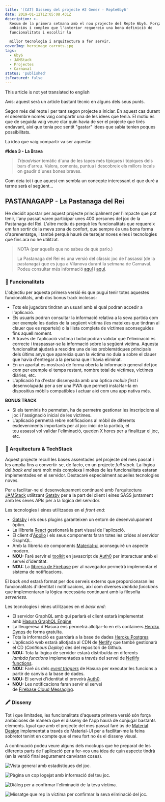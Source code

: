 ```yaml
---
title: '[CAT] Disseny del projecte #2 Gener - Repte6by6'
date: 2019-01-12T12:05:08.431Z
description: >-
  Resum de la primera setmana amb el nou projecte del Repte 6by6. Força més
  ambiciós i complex que l'anterior requereix una bona definició de
  funcionalitats i escollir la

  millor tecnologia i arquitectura a fer servir.
coverImg: heroimage_carrots.jpg
tags:
  - 6by6
  - JAMStack
  - Projectes
  - Carnaval
status: 'published'
isFeatured: false
---
```


This article is not yet translated to english

Avís: aquest serà un article bastant tècnic en alguns dels seus punts.

Segon més del repte i per tant segon projecte a iniciar. En aquest cas durant el desembre només vaig compartir una de les idees que tenia. El motiu és que de seguida vaig veure clar quin havia de ser el projecte que tirés endavant, així que tenia poc sentit "gastar" idees que sabia tenien poques possibilitats.

La idea que vaig compartir va ser aquesta:

**#Idea 3 - La Brava**

> _Tripadvisor_ temàtic d'una de les tapes més típiques i tòpiques dels bars d'arreu. Valora, comenta, puntua i descobreix els millors locals on gaudir d'unes bones braves.

Com deia tot i que aquest em sembla un concepte interessant el que duré a terme serà el següent...

## PASTANAGAPP - La Pastanaga del Rei

He decidit apostar per aquest projecte principalment per l'impacte que pot tenir, l'any passat varen participar unes 400 persones del joc de la Pastanaga del Rei. L'altre motiu és perquè les funcionalitats que requereix em fan sortir de la meva zona de confort, que sempre és una bona forma d'aprenentatge, i també perquè hauré de testejar noves eines i tecnologies que fins ara no he utilitzat.

> NOTA (per aquells que no sabeu de què parlo.)
>
> La Pastanaga del Rei és una versió del clàssic joc de l'assassí (de la pastanaga) que es juga a Vilanova durant la setmana de Carnaval. Podeu consultar més informació [aquí](https://www.facebook.com/La-Pastanaga-del-Rei-215137488677765/) i [aquí](http://lapastanagadelrei.blogspot.com/).

### 📝 Funcionalitats

L'objectiu per aquesta primera versió és que pugui tenir totes aquestes funcionalitats, amb dos bonus track inclosos:

- Tots els jugadors tindran un usuari amb el qual podran accedir a l'aplicació.
- Els usuaris podran consultar la informació relativa a la seva partida com per exemple les dades de la següent víctima (les mateixes que tindran al clauer que es reparteix) o la llista completa de víctimes aconseguides fins aquell moment.
- A través de l'aplicació víctima i botxí podran validar que l'eliminació és correcte i traspassar-se la informació sobre la següent víctima. Aquesta funcionalitat ajudarà a resoldre una de les problemàtiques principals dels últims anys que apareixia quan la víctima no duia a sobre el clauer que havia d'entregar a la persona que l'havia eliminat.
- En un apartat es mostrarà de forma oberta la informació general del joc com per exemple el temps restant, nombre total de víctimes, víctimes diàries, etc.
- L'aplicació ha d'estar dissenyada amb una òptica *mobile first* i desenvolupada per a ser una PWA que permeti instal·lar-la en dispositius mòbils compatibles i actuar així com una app nativa més.

**BONUS TRACK**

- Si els terminis ho permeten, ha de permetre gestionar les inscripcions al joc i l'assignació inicial de les víctimes.
- L'aplicació permetrà rebre notificacions al mòbil de diferents esdeveniments importants per al joc: inici de la partida, el teu assassí vol validar l'eliminació, queden X hores per a finalitzar el joc, etc.

### 🧰 Arquitectura & TechStack

Aquest projecte recull les bases assentades pel projecte del mes passat i les amplia fins a convertir-se, de facto, en un projecte _full stack_. La lògica del _back end_ serà molt més complexa i moltes de les funcionalitats estaran implementades en el servidor. Destacaré especialment aquelles tecnologies noves.

Per a facilitar-ne el desenvolupament continuaré amb l'arquitectura [JAMStack](https://jamstack.org/) utilitzant [Gatsby](https://www.gatsbyjs.com/) per a la part del client i eines SASS juntament amb les seves APIs per a la lògica del servidor.

Les tecnologies i eines utilitzades en el *front end*:

- [Gatsby](https://github.com/gatsbyjs/gatsby) i els seus plugins garanteixen un entorn de desenvolupament òptim.
- La llibreria [React](https://github.com/facebook/react/) gestionarà la part visual de l'aplicació.
- El client d'[Apollo](https://github.com/apollographql/apollo-client) i els seus components faran totes les crides al servidor GraphQL.
- Amb la llibreria de components [Material-ui](https://github.com/mui-org/material-ui) aconseguiré un aspecte modern.
- **NOU:** Faré servir el [toolkit](https://github.com/auth0/auth0.js) en javascript de [Auth0](https://auth0.com/) per interactuar amb el servei d'identitat.
- **NOU:** La [llibreria de Firebase](https://github.com/firebase/firebase-js-sdk) per al navegador permetrà implementar el sistema de notificacions.

El _back end_ estarà format per dos serveis externs que proporcionaran les funcionalitats d'identitat i notificacions, així com diverses _lambda functions_ que implementaran la lògica necessària continuant amb la filosofia _serverless_.

Les tecnologies i eines utilitzades en el *back end*:

- El servidor GraphQL amb qui parlarà el client estarà implementat amb [Hasura GraphQL Engine](https://github.com/hasura/graphql-engine)
- La lleugeresa d'Hasura ens permetrà allotjar-lo en els containers [Heroku Dynos](https://www.heroku.com/) de forma gratuïta.
- Tota la informació es guardarà a la base de dades [Heroku Postgres](https://www.heroku.com/)
- L'aplicació web estarà allotjada al CDN de [Netlify](https://www.netlify.com/) que també gestionarà el CD (_Continous Deploy_) des del repositori de Github.
- **NOU:** Tota la lògica de servidor estarà distribuïda en diferents *lambda functions* implementades a través del servei de [Netlify functions](https://www.netlify.com/features/functions/).
- **NOU:** Faré ús dels *[event triggers](https://hasura.io/event-triggers)* de Hasura per executar les funcions a partir de canvis a la base de dades.
- **NOU:** El servei d'identitat el proveirà [Auth0](https://auth0.com/).
- **NOU:** Les notificacions faran servir el servei de [Firebase Cloud Messaging](https://firebase.google.com/products/cloud-messaging/).

### 🖍️ Disseny

Tot i que limitades, les funcionalitats d'aquesta primera versió són força ambicioses de manera que el disseny de l'app haurà de conjugar bastants elements. Igual que amb el projecte del mes passat faré ús de [Material Design](https://material.io/) implementat a través de Material-UI per a facilitar-me la feina sobretot tenint en compte que el meu fort no és el disseny visual.

A continuació podeu veure alguns dels mockups que he preparat de les diferents parts de l'aplicació per a fer-vos una idea de quin aspecte tindrà (en la versió final segurament canviaran coses).

![](./6by6january-generalview.png 'Vista general amb estadístiques del joc.')

![](./6by6january-playerview.png 'Pàgina un cop logejat amb informació del teu joc.')

![](./6by6january-validatekill.png "Diàleg per a confirmar l'eliminació de la teva víctima.")

![](./6by6january-killtoconfirm.png 'Missatge que rep la víctima per confirmar la seva eliminació del joc.')
